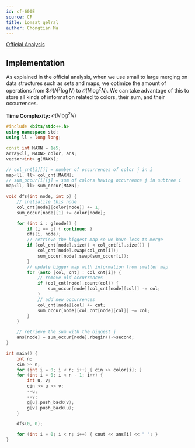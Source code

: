 ```yaml
---
id: cf-600E
source: CF
title: Lomsat gelral
author: Chongtian Ma
---
```


[Official Analysis](https://codeforces.com/blog/entry/21827)

## Implementation

As explained in the official analysis, when we use small to large merging on data structures such as sets and maps, we optimize the amount of operations from $$\mathcal{O}(N^2 \log N)$ to $\mathcal{O}(N \log^2 N)$. We can take advantage of this to store all kinds of information related to colors, their sum, and their occurrences.

**Time Complexity:** $\mathcal{O}(N \log^2 N)$

<LanguageSection>
<CPPSection>

```cpp
#include <bits/stdc++.h>
using namespace std;
using ll = long long;

const int MAXN = 1e5;
array<ll, MAXN> color, ans;
vector<int> g[MAXN];

// col_cnt[i][j] = number of occurrences of color j in i
map<ll, ll> col_cnt[MAXN];
// sum_occur[i][j] = sum of colors having occurrence j in subtree i
map<ll, ll> sum_occur[MAXN];

void dfs(int node, int p) {
	// initialize this node
	col_cnt[node][color[node]] += 1;
	sum_occur[node][1] += color[node];

	for (int i : g[node]) {
		if (i == p) { continue; }
		dfs(i, node);
		// retrieve the biggest map so we have less to merge
		if (col_cnt[node].size() < col_cnt[i].size()) {
			col_cnt[node].swap(col_cnt[i]);
			sum_occur[node].swap(sum_occur[i]);
		}
		// update bigger map with information from smaller map
		for (auto [col, cnt] : col_cnt[i]) {
			// remove old occurrences
			if (col_cnt[node].count(col)) {
				sum_occur[node][col_cnt[node][col]] -= col;
			}
			// add new occurrences
			col_cnt[node][col] += cnt;
			sum_occur[node][col_cnt[node][col]] += col;
		}
	}

	// retrieve the sum with the biggest j
	ans[node] = sum_occur[node].rbegin()->second;
}

int main() {
	int n;
	cin >> n;
	for (int i = 0; i < n; i++) { cin >> color[i]; }
	for (int i = 0; i < n - 1; i++) {
		int u, v;
		cin >> u >> v;
		--u;
		--v;
		g[u].push_back(v);
		g[v].push_back(u);
	}

	dfs(0, 0);

	for (int i = 0; i < n; i++) { cout << ans[i] << " "; }
}
```

</CPPSection>
</LanguageSection>
